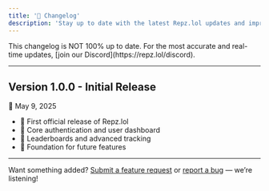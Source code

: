 ```yaml
---
title: '🚀 Changelog'
description: 'Stay up to date with the latest Repz.lol updates and improvements.'
---
```


<Warning>
  This changelog is NOT 100% up to date. For the most accurate and real-time updates, [join our Discord](https://repz.lol/discord).
</Warning>

---

## Version 1.0.0 - Initial Release
📅 May 9, 2025

- 🎉 First official release of Repz.lol
- 🔐 Core authentication and user dashboard
- 💪 Leaderboards and advanced tracking
- 🧪 Foundation for future features

---

Want something added? [Submit a feature request](https://repz.lol/discord) or [report a bug](https://repz.lol/discord) — we’re listening!
